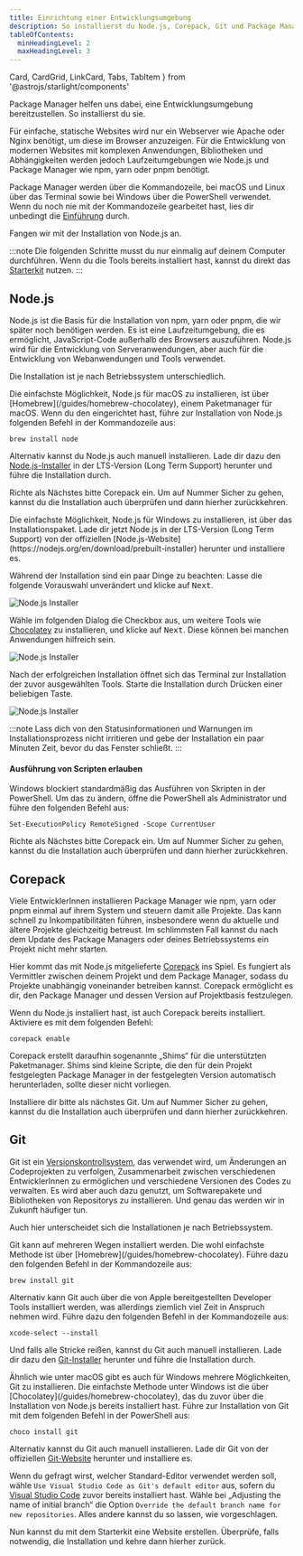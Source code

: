 ```yaml
---
title: Einrichtung einer Entwicklungsumgebung
description: So installierst du Node.js, Corepack, Git und Package Manager.
tableOfContents:
  minHeadingLevel: 2
  maxHeadingLevel: 3
---
```


  Card,
  CardGrid,
  LinkCard,
  Tabs,
  TabItem
} from '@astrojs/starlight/components'

<Lead>
  Package Manager helfen uns dabei, eine Entwicklungs&#xAD;umgebung
  bereitzustellen. So installierst du sie.
</Lead>

Für einfache, statische Websites wird nur ein Webserver wie Apache oder Nginx benötigt, um diese im Browser anzuzeigen. Für die Entwicklung von modernen Websites mit komplexen Anwendungen, Bibliotheken und Abhängigkeiten werden jedoch Laufzeitumgebungen wie Node.js und Package Manager wie npm, yarn oder pnpm benötigt.

Package Manager werden über die Kommandozeile, bei macOS und Linux über das Terminal sowie bei Windows über die PowerShell verwendet. Wenn du noch nie mit der Kommandozeile gearbeitet hast, lies dir unbedingt die [Einführung](/guides/command-line) durch.

Fangen wir mit der Installation von Node.js an.

:::note
Die folgenden Schritte musst du nur einmalig auf deinem Computer durchführen. Wenn du die Tools bereits installiert hast, kannst du direkt das [Starterkit](/starterkit/intro) nutzen.
:::

## Node.js

Node.js ist die Basis für die Installation von npm, yarn oder pnpm, die wir später noch benötigen werden. Es ist eine Laufzeitumgebung, die es ermöglicht, JavaScript-Code außerhalb des Browsers auszuführen. Node.js wird für die Entwicklung von Serveranwendungen, aber auch für die Entwicklung von Webanwendungen und Tools verwendet.

Die Installation ist je nach Betriebssystem unterschiedlich.

<Tabs>
  <TabItem label="macOS">
  Die einfachste Möglichkeit, Node.js für macOS zu installieren, ist über [Homebrew](/guides/homebrew-chocolatey), einem Paketmanager für macOS. Wenn du den eingerichtet hast, führe zur Installation von Node.js folgenden Befehl in der Kommandozeile aus:

```shell
brew install node
```

Alternativ kannst du Node.js auch manuell installieren. Lade dir dazu den [Node.js-Installer](https://nodejs.org/en/download/prebuilt-installer) in der LTS-Version (Long Term Support) herunter und führe die Installation durch.

Richte als Nächstes bitte Corepack ein. Um auf Nummer Sicher zu gehen, kannst du die Installation auch überprüfen und dann hierher zurückkehren.

  </TabItem>

  <TabItem label="Windows">
    Die einfachste Möglichkeit, Node.js für Windows zu installieren, ist über das Installationspaket. Lade dir jetzt Node.js in der LTS-Version (Long Term Support) von der offiziellen [Node.js-Website](https://nodejs.org/en/download/prebuilt-installer) herunter und installiere es.

Während der Installation sind ein paar Dinge zu beachten: Lasse die folgende Vorauswahl unverändert und klicke auf <kbd>Next</kbd>.

![Node.js Installer](../../../assets/nodejs-installer.png)

Wähle im folgenden Dialog die Checkbox aus, um weitere Tools wie [Chocolatey](/guides/homebrew-chocolatey) zu installieren, und klicke auf <kbd>Next</kbd>. Diese können bei manchen Anwendungen hilfreich sein.

![Node.js Installer](../../../assets/nodejs-tools.png)

Nach der erfolgreichen Installation öffnet sich das Terminal zur Installation der zuvor ausgewählten Tools. Starte die Installation durch Drücken einer beliebigen Taste.

![Node.js Installer](../../../assets/nodejs-command.png)

:::note
Lass dich von den Statusinformationen und Warnungen im Installationsprozess nicht irritieren und gebe der Installation ein paar Minuten Zeit, bevor du das Fenster schließt.
:::

#### Ausführung von Scripten erlauben

Windows blockiert standardmäßig das Ausführen von Skripten in der PowerShell. Um das zu ändern, öffne die PowerShell als Administrator und führe den folgenden Befehl aus:

```shell
Set-ExecutionPolicy RemoteSigned -Scope CurrentUser
```

Richte als Nächstes bitte Corepack ein. Um auf Nummer Sicher zu gehen, kannst du die Installation auch überprüfen und dann hierher zurückkehren.

  </TabItem>
</Tabs>

<CardGrid>
  <LinkCard title='Corepack einrichten' href='#corepack' />
  <LinkCard title='Installation überprüfen' href='/guides/checks' />
</CardGrid>

## Corepack

Viele EntwicklerInnen installieren Package Manager wie npm, yarn oder pnpm einmal auf ihrem System und steuern damit alle Projekte. Das kann schnell zu Inkompatibilitäten führen, insbesondere wenn du aktuelle und ältere Projekte gleichzeitig betreust. Im schlimmsten Fall kannst du nach dem Update des Package Managers oder deines Betriebssystems ein Projekt nicht mehr starten.

Hier kommt das mit Node.js mitgelieferte [Corepack](https://github.com/nodejs/corepack#-corepack) ins Spiel. Es fungiert als Vermittler zwischen deinem Projekt und dem Package Manager, sodass du Projekte unabhängig voneinander betreiben kannst. Corepack ermöglicht es dir, den Package Manager und dessen Version auf Projektbasis festzulegen.

Wenn du Node.js installiert hast, ist auch Corepack bereits installiert. Aktiviere es mit dem folgenden Befehl:

```shell
corepack enable
```

Corepack erstellt daraufhin sogenannte „Shims“ für die unterstützten Paketmanager. Shims sind kleine Scripte, die den für dein Projekt festgelegten Package Manager in der festgelegten Version automatisch herunterladen, sollte dieser nicht vorliegen.

Installiere dir bitte als nächstes Git. Um auf Nummer Sicher zu gehen, kannst du die Installation auch überprüfen und dann hierher zurückkehren.

<CardGrid>
  <LinkCard title='Git installieren' href='#git' />
  <LinkCard title='Installation überprüfen' href='/guides/checks' />
</CardGrid>

## Git

Git ist ein [Versionskontrollsystem](https://git-scm.com/), das verwendet wird, um Änderungen an Codeprojekten zu verfolgen, Zusammenarbeit zwischen verschiedenen EntwicklerInnen zu ermöglichen und verschiedene Versionen des Codes zu verwalten. Es wird aber auch dazu genutzt, um Softwarepakete und Bibliotheken von Repositorys zu installieren. Und genau das werden wir in Zukunft häufiger tun.

Auch hier unterscheidet sich die Installationen je nach Betriebssystem.

<Tabs>
  <TabItem label="macOS">
Git kann auf mehreren Wegen installiert werden. Die wohl einfachste Methode ist über [Homebrew](/guides/homebrew-chocolatey). Führe dazu den folgenden Befehl in der Kommandozeile aus:

```shell
brew install git
```

Alternativ kann Git auch über die von Apple bereitgestellten Developer Tools installiert werden, was allerdings ziemlich viel Zeit in Anspruch nehmen wird. Führe dazu den folgenden Befehl in der Kommandozeile aus:

```shell
xcode-select --install
```

Und falls alle Stricke reißen, kannst du Git auch manuell installieren. Lade dir dazu den [Git-Installer](https://git-scm.com/download/mac) herunter und führe die Installation durch.

  </TabItem>
  <TabItem label="Windows">
Ähnlich wie unter macOS gibt es auch für Windows mehrere Möglichkeiten, Git zu installieren. Die einfachste Methode unter Windows ist die über [Chocolatey](/guides/homebrew-chocolatey), das du zuvor über die Installation von Node.js bereits installiert hast. Führe zur Installation von Git mit dem folgenden Befehl in der PowerShell aus:

```shell
choco install git
```

Alternativ kannst du Git auch manuell installieren. Lade dir Git von der offiziellen [Git-Website](https://git-scm.com/download/win) herunter und installiere es.

Wenn du gefragt wirst, welcher Standard-Editor verwendet werden soll, wähle `Use Visual Studio Code as Git's default editor` aus, sofern du [Visual Studio Code](https://code.visualstudio.com/) zuvor bereits installiert hast. Wähle bei „Adjusting the name of initial branch“ die Option `Override the default branch name for new repositories`. Alles andere kannst du so lassen, wie vorgeschlagen.

  </TabItem>
</Tabs>

Nun kannst du mit dem Starterkit eine Website erstellen. Überprüfe, falls notwendig, die Installation und kehre dann hierher zurück.

<CardGrid>
  <LinkCard title='Zum Starterkit' href='/starterkit/intro' />
  <LinkCard title='Installation überprüfen' href='/guides/checks' />
</CardGrid>
